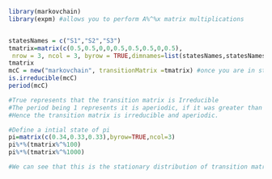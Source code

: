 ```r

library(markovchain)
library(expm) #allows you to perform A%^%x matrix multiplications


statesNames = c("S1","S2","S3")
tmatrix=matrix(c(0.5,0.5,0,0,0.5,0.5,0.5,0,0.5),
 nrow = 3, ncol = 3, byrow = TRUE,dimnames=list(statesNames,statesNames))
tmatrix
mcC = new("markovchain", transitionMatrix =tmatrix) #once you are in state S4, you will stay there
is.irreducible(mcC)
period(mcC)

#True represents that the transition matrix is Irreducible
#The period being 1 represents it is aperiodic, if it was greater than 1 it would be periodic
#Hence the transition matrix is irreducible and aperiodic.

```

```r
#Define a intial state of pi
pi=matrix(c(0.34,0.33,0.33),byrow=TRUE,ncol=3)
pi%*%(tmatrix%^%100)
pi%*%(tmatrix%^%1000)

#We can see that this is the stationary distribution of transition matrix

```

